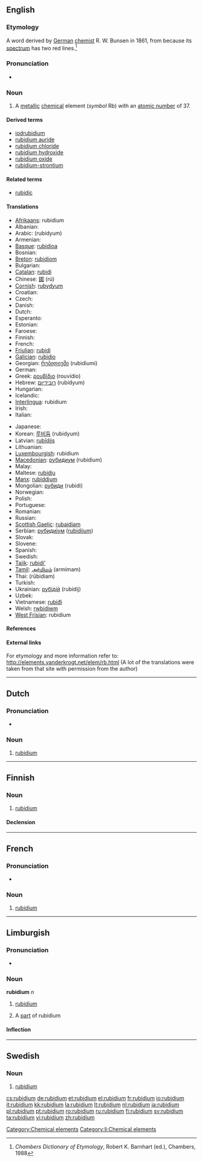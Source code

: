 {{also|Rubidium}}
==English==
{{elements|Rb|krypton|Kr|strontium|Sr}}

===Etymology===
A {{etyl|NL.}} word derived by [[German]] [[chemist]] R. W. Bunsen in 1861, from {{etyl|la}} {{term|rubidus||red|lang=la}} because its [[spectrum]] has two red lines.<ref>''Chambers Dictionary of Etymology'', Robert K. Barnhart (ed.), Chambers, 1988</ref>

===Pronunciation===
* {{a|UK}} {{IPA|/ˌɹʊuˈbɪd.iː.ʌm/}} {{SAMPA|/%ru:"bId.i:.Vm/}}

===Noun===
{{en-noun|-}}
{{wikipedia}}

# {{element}} A [[metallic]] [[chemical]] element (''symbol'' Rb) with an [[atomic number]] of 37.

====Derived terms====
* [[iodrubidium]]<!--is this correct, or should it be "iodorubidium"?-->
* [[rubidium auride]]
* [[rubidium chloride]]
* [[rubidium hydroxide]]
* [[rubidium oxide]]
* [[rubidium-strontium]]

====Related terms====
* [[rubidic]]

====Translations====
{{trans-top|element with atomic number 37}}
* [[Afrikaans]]: rubidium
* Albanian: {{t-|sq|rubid|xs=Albanian}}
* Arabic: {{Arab|[[روبيديوم]]}} (rubídyum) {{m}}
* Armenian: {{t-|hy|ռուբիդիում|tr=ŕubidium}}
* [[Basque]]: [[rubidioa]]
* Bosnian: {{t-|bs|rubidij}}
* [[Breton]]: [[rubidiom]]
* Bulgarian: {{t-|bg|рубидий|m|tr=rubídij}}
* [[Catalan]]: [[rubidi]]
* Chinese: [[銣]] (rú)
* [[Cornish]]: [[rubydyum]]
* Croatian: {{t-|hr|rubidij}}
* Czech: {{t+|cs|rubidium}}
* Danish: {{t-|da|rubidium}}
* Dutch: {{t+|nl|rubidium|n}}
* Esperanto: {{t-|eo|rubidio|xs=Esperanto}}
* Estonian: {{t-|et|rubiidium}}
* Faroese: {{t-|fo|rubidium|xs=Faroese}}
* Finnish: {{t+|fi|rubidium}}
* French: {{t+|fr|rubidium|m}}
* [[Friulian]]: [[rubidi]]
* [[Galician]]: [[rubidio]]
* Georgian: [[რუბიდიუმი]] (rubidiumi)
* German: {{t+|de|Rubidium|n}}
* Greek: [[ρουβίδιο]] (rouvídio) {{n}}
* Hebrew: [[רובידיום]] (rubídyum)
* Hungarian: {{t+|hu|rubídium}}
* Icelandic: {{t+|is|rúbidín}}
* [[Interlingua]]: rubidium
* Irish: {{t+|ga|rúbaidiam|xs=Irish}}
* Italian: {{t+|it|rubidio|m}}
{{trans-mid}}
* Japanese: {{t+|ja|ルビジウム|tr=rubijiumu}}
* Korean: [[루비듐]] (rubidyum)
* Latvian: [[rubīdijs]]
* Lithuanian: {{t+|lt|rubidis|xs=Lithuanian}}
* [[Luxembourgish]]: rubidium
* [[Macedonian]]: [[рубидиум]] (rubídium) {{m}}
* Malay: {{t-|ms|rubidium|xs=Malay}}
* Maltese: [[rubidju]]
* [[Manx]]: [[rubiddjum]]
* Mongolian: [[рубиди]] (rubidi)
* Norwegian: {{t-|no|rubidium}}
* Polish: {{t+|pl|rubid|m}}
* Portuguese: {{t+|pt|rubídio|m}}
* Romanian: {{t+|ro|rubidiu|n}}
* Russian: {{t+|ru|рубидий|m|tr=rubídij}}
* [[Scottish Gaelic]]: [[rubaidiam]]
* Serbian: [[рубидиjум]] ([[rubidijum]]) {{m}}
* Slovak: {{t-|sk|rubidium}}
* Slovene: {{t+|sl|rubidij}}
* Spanish: {{t+|es|rubidio|m}}
* Swedish: {{t+|sv|rubidium|n}}
* [[Tajik]]: [[rubidi']]
* [[Tamil]]: [[அர்மிமம்]] (armimam)
* Thai: {{Thai|[[รูบิเดียม]]}} (rūbidiam)
* Turkish: {{t+|tr|rubidyum}}
* Ukrainian: [[рубідій]] (rubídij) {{m}}
* Uzbek: {{t-|uz|рубидий|tr=rubidiy|sc=Cyrl|xs=Uzbek}}
* Vietnamese: [[rubiđi]]
* Welsh: [[rwbidiwm]]
* [[West Frisian]]: rubidium
{{trans-bottom}}

====References====
<references/>

====External links====
For etymology and more information refer to:
http://elements.vanderkrogt.net/elem/rb.html
(A lot of the translations were taken from that site with permission from the author)

[[Category:Chemical elements]]

----

==Dutch==
{{wikipedia|lang=nl}}

===Pronunciation===
* {{audio|Nl-rubidium.ogg|Audio}}

===Noun===
{{infl|nl|noun|g=n}}

# {{chemical element|lang=nl}} [[rubidium#English|rubidium]]

----

==Finnish==
{{wikipedia|lang=fi}}

===Noun===
{{infl|fi|noun}}

# {{element|lang=fi}} [[#English|rubidium]]

====Declension====
{{fi-decl-risti|rubidium}}

----
==French==
{{wikipedia|lang=fr}}

===Pronunciation===
* {{IPA|lang=fr|/ʁy.bi.djɔm/}}

===Noun===
{{fr-noun-unc|m}}

# {{chemical element|lang=fr}} [[#English|rubidium]]

----

==Limburgish==

===Pronunciation===
* {{IPA|[ʁyˈbi˦ɖɔ˧m]|lang=li}}

===Noun===
'''rubidium''' ''n''

# {{uncountable|lang=li}} [[rubidium#English|rubidium]]
# A [[part]] of rubidium

====Inflection====
{{li-noun-um|rubidi}}

[[Category:li:Chemical elements]]


----
==Swedish==
{{wikipedia|lang=sv}}

===Noun===
{{infl|sv|noun|g=n|uncountable}}
{{sv-noun-unc-n|2=rubidiumet}}
{{sv-noun-unc-n|2=rubidiet}}

# {{context|chemical element|lang=sv}} [[#English|rubidium]]

[[cs:rubidium]]
[[de:rubidium]]
[[et:rubidium]]
[[el:rubidium]]
[[fr:rubidium]]
[[io:rubidium]]
[[it:rubidium]]
[[kk:rubidium]]
[[la:rubidium]]
[[lt:rubidium]]
[[nl:rubidium]]
[[ja:rubidium]]
[[pl:rubidium]]
[[pt:rubidium]]
[[ro:rubidium]]
[[ru:rubidium]]
[[fi:rubidium]]
[[sv:rubidium]]
[[ta:rubidium]]
[[vi:rubidium]]
[[zh:rubidium]]